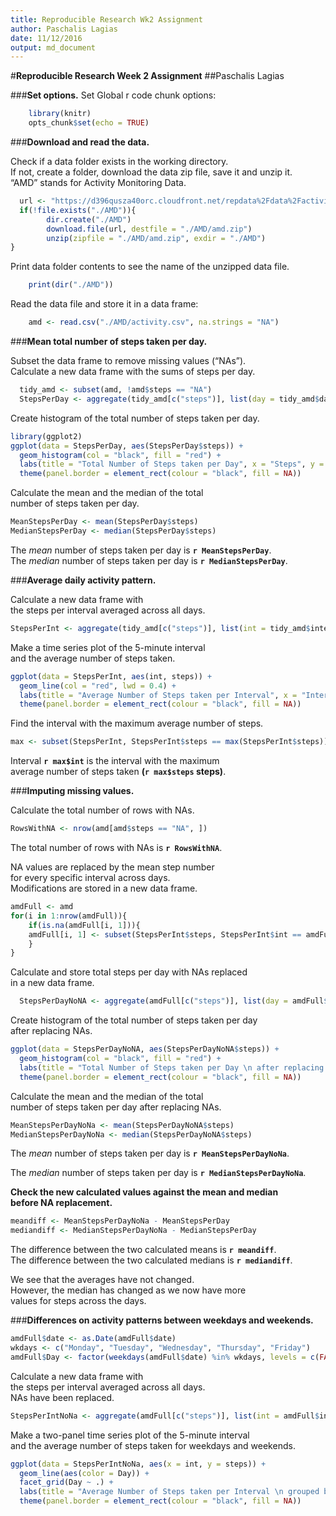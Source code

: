 ---
title: Reproducible Research Wk2 Assignment
author: Paschalis Lagias
date: 11/12/2016
output: md_document
---
#**Reproducible Research Week 2 Assignment**
##Paschalis Lagias
  
###**Set options.**
Set Global r code chunk options:
```{r options, echo = TRUE}
    library(knitr)
    opts_chunk$set(echo = TRUE)
```
  
###**Download and read the data.**
  
Check if a data folder exists in the working directory.  
If not, create a folder, download the data zip file, save it and unzip it.  
"AMD" stands for Activity Monitoring Data.  
```{r download, echo=TRUE}
  url <- "https://d396qusza40orc.cloudfront.net/repdata%2Fdata%2Factivity.zip"
  if(!file.exists("./AMD")){
        dir.create("./AMD")
        download.file(url, destfile = "./AMD/amd.zip")
        unzip(zipfile = "./AMD/amd.zip", exdir = "./AMD")
}
```
  
  
Print data folder contents to see the name of the unzipped data file.
```{r data}
    print(dir("./AMD"))
```
  
  
Read the data file and store it in a data frame:
```{r readdata}
    amd <- read.csv("./AMD/activity.csv", na.strings = "NA")
```
  
###**Mean total number of steps taken per day.**  
  
Subset the data frame to remove missing values ("NAs").  
Calculate a new data frame with the sums of steps per day.  
```{r stepsperday}
  tidy_amd <- subset(amd, !amd$steps == "NA")
  StepsPerDay <- aggregate(tidy_amd[c("steps")], list(day = tidy_amd$date), sum)
```
  
  
Create histogram of the total number of steps taken per day.
```{r histstepsperday}
library(ggplot2)
ggplot(data = StepsPerDay, aes(StepsPerDay$steps)) +
  geom_histogram(col = "black", fill = "red") +
  labs(title = "Total Number of Steps taken per Day", x = "Steps", y = "Count") + 
  theme(panel.border = element_rect(colour = "black", fill = NA))
```
  
    
Calculate the mean and the median of the total   
number of steps taken per day.
```{r meanmedian}
MeanStepsPerDay <- mean(StepsPerDay$steps)
MedianStepsPerDay <- median(StepsPerDay$steps)
```
The *mean* number of steps taken per day is **`r MeanStepsPerDay`**.  
The *median* number of steps taken per day is **`r MedianStepsPerDay`**.  

###**Average daily activity pattern.**  
  
Calculate a new data frame with  
the steps per interval averaged across all days.  
```{r stepsperinterval}
StepsPerInt <- aggregate(tidy_amd[c("steps")], list(int = tidy_amd$interval), mean)
```


Make a time series plot of the 5-minute interval  
and the average number of steps taken.
```{r plotstepsperinterval}
ggplot(data = StepsPerInt, aes(int, steps)) +
  geom_line(col = "red", lwd = 0.4) +
  labs(title = "Average Number of Steps taken per Interval", x = "Interval", y = "Steps") + 
  theme(panel.border = element_rect(colour = "black", fill = NA))
```


Find the interval with the maximum average number of steps.  
```{r maximum}
max <- subset(StepsPerInt, StepsPerInt$steps == max(StepsPerInt$steps))
```
Interval **`r max$int`** is the interval with the maximum  
average number of steps taken **(`r max$steps` steps)**.

###**Imputing missing values.** 
  
Calculate the total number of rows with NAs.
```{r computenarows}
RowsWithNA <- nrow(amd[amd$steps == "NA", ])
```


The total number of rows with NAs is **`r RowsWithNA`**.  

NA values are replaced by the mean step number  
for every specific interval across days.  
Modifications are stored in a new data frame.

```{r nareplace}
amdFull <- amd
for(i in 1:nrow(amdFull)){
    if(is.na(amdFull[i, 1])){
    amdFull[i, 1] <- subset(StepsPerInt$steps, StepsPerInt$int == amdFull[i, 3])
    }
}
```

Calculate and store total steps per day with NAs replaced  
in a new data frame.
```{r stepsperdaynona}
  StepsPerDayNoNA <- aggregate(amdFull[c("steps")], list(day = amdFull$date), sum)
```
  
  
Create histogram of the total number of steps taken per day  
after replacing NAs.
```{r histstepsperdaynona}
ggplot(data = StepsPerDayNoNA, aes(StepsPerDayNoNA$steps)) +
  geom_histogram(col = "black", fill = "red") +
  labs(title = "Total Number of Steps taken per Day \n after replacing NAs", x = "Steps", y = "Count") + 
  theme(panel.border = element_rect(colour = "black", fill = NA))
```
  
    
Calculate the mean and the median of the total   
number of steps taken per day after replacing NAs.
```{r meanmediannona}
MeanStepsPerDayNoNa <- mean(StepsPerDayNoNA$steps)
MedianStepsPerDayNoNa <- median(StepsPerDayNoNA$steps)
```
The *mean* number of steps taken per day is **`r MeanStepsPerDayNoNa`**.  

The *median* number of steps taken per day is **`r MedianStepsPerDayNoNa`**.  

**Check the new calculated values against the mean and median**  
**before NA replacement.**
```{r check}
meandiff <- MeanStepsPerDayNoNa - MeanStepsPerDay
mediandiff <- MedianStepsPerDayNoNa - MedianStepsPerDay
```
The difference between the two calculated means is **`r meandiff`**.  
The difference between the two calculated medians is **`r mediandiff`**.  
  
We see that the averages have not changed.  
However, the median has changed as we now have more  
values for steps across the days.

###**Differences on activity patterns between weekdays and weekends.**


```{r createweekdayvar}
amdFull$date <- as.Date(amdFull$date)
wkdays <- c("Monday", "Tuesday", "Wednesday", "Thursday", "Friday")
amdFull$Day <- factor(weekdays(amdFull$date) %in% wkdays, levels = c(FALSE, TRUE), labels = c("Weekend", "Weekday"))
```


Calculate a new data frame with  
the steps per interval averaged across all days.  
NAs have been replaced.
```{r stepsperintervalnona}
StepsPerIntNoNa <- aggregate(amdFull[c("steps")], list(int = amdFull$interval, Day = amdFull$Day), mean)
```

Make a two-panel time series plot of the 5-minute interval  
and the average number of steps taken for weekdays and weekends.
```{r plotstepsperintervalnonaweekdays}
ggplot(data = StepsPerIntNoNa, aes(x = int, y = steps)) +
  geom_line(aes(color = Day)) +
  facet_grid(Day ~ .) + 
  labs(title = "Average Number of Steps taken per Interval \n grouped by weekdays and weekends", x = "Interval", y = "Steps") +
  theme(panel.border = element_rect(colour = "black", fill = NA))
```
